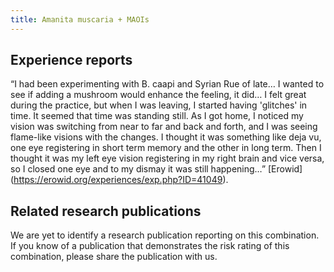 ---
title: Amanita muscaria + MAOIs
---
## Experience reports

“I had been experimenting with B. caapi and Syrian Rue of late… I wanted to see if adding a mushroom would enhance the feeling, it did… I felt great during the practice, but when I was leaving, I started having 'glitches' in time. It seemed that time was standing still. As I got home, I noticed my vision was switching from near to far and back and forth, and I was seeing flame-like visions with the changes. I thought it was something like deja vu, one eye registering in short term memory and the other in long term. Then I thought it was my left eye vision registering in my right brain and vice versa, so I closed one eye and to my dismay it was still happening…” [Erowid] (https://erowid.org/experiences/exp.php?ID=41049).

## Related research publications

We are yet to identify a research publication reporting on this combination. If you know of a publication that demonstrates the risk rating of this combination, please share the publication with us.


